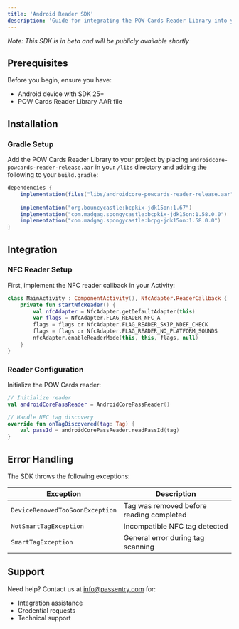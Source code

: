 ```yaml
---
title: 'Android Reader SDK'
description: 'Guide for integrating the POW Cards Reader Library into your Android application'
---
```

*Note: This SDK is in beta and will be publicly available shortly*

## Prerequisites

Before you begin, ensure you have:
- Android device with SDK 25+
- POW Cards Reader Library AAR file

## Installation

### Gradle Setup

Add the POW Cards Reader Library to your project by placing `androidcore-powcards-reader-release.aar` in your `/libs` directory and adding the following to your `build.gradle`:

```gradle
dependencies {
    implementation(files("libs/androidcore-powcards-reader-release.aar"))
    
    implementation("org.bouncycastle:bcpkix-jdk15on:1.67")
    implementation("com.madgag.spongycastle:bcpkix-jdk15on:1.58.0.0")
    implementation("com.madgag.spongycastle:bcpg-jdk15on:1.58.0.0")
}
```

## Integration

### NFC Reader Setup

First, implement the NFC reader callback in your Activity:

```kotlin
class MainActivity : ComponentActivity(), NfcAdapter.ReaderCallback {
    private fun startNfcReader() {
        val nfcAdapter = NfcAdapter.getDefaultAdapter(this)
        var flags = NfcAdapter.FLAG_READER_NFC_A
        flags = flags or NfcAdapter.FLAG_READER_SKIP_NDEF_CHECK
        flags = flags or NfcAdapter.FLAG_READER_NO_PLATFORM_SOUNDS
        nfcAdapter.enableReaderMode(this, this, flags, null)
    }
}
```

### Reader Configuration

Initialize the POW Cards reader:

```kotlin
// Initialize reader
val androidCorePassReader = AndroidCorePassReader()

// Handle NFC tag discovery
override fun onTagDiscovered(tag: Tag) {
    val passId = androidCorePassReader.readPassId(tag)
}
```

## Error Handling

The SDK throws the following exceptions:

| Exception | Description |
|-----------|-------------|
| `DeviceRemovedTooSoonException` | Tag was removed before reading completed |
| `NotSmartTagException` | Incompatible NFC tag detected |
| `SmartTagException` | General error during tag scanning |

## Support

Need help? Contact us at [info@passentry.com](mailto:info@passentry.com) for:
- Integration assistance
- Credential requests
- Technical support 